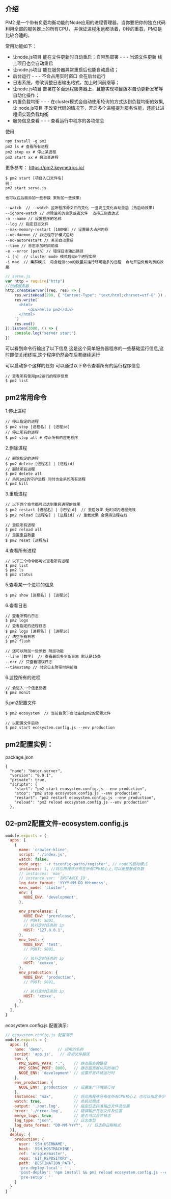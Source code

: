 ## 介绍
PM2 是一个带有负载均衡功能的Node应用的进程管理器。当你要把你的独立代码利用全部的服务器上的所有CPU，
并保证进程永远都活着，0秒的重载，PM2是比较合适的。

常用功能如下：

* 让node.js项目 能在文件更新时自动重启；自带热部署 - - - 当源文件更新 线上项目也会自动重启
* 让node.js项目 能在服务器异常重启后也能自动启动；
* 后台运行 - - - 不会占用实时窗口 会在后台运行
* 日志系统，修改调整日志输出格式，加上时间前缀等；
* 让node.js项目 部署在多台远程服务器上，且能实现项目版本自动更新发布等自动化操作；
* 内置负载均衡 - - - 在cluster模式会自动使用轮询的方式达到负载均衡的效果,让 node.js项目 不改变代码的情况下，开启多个进程提升服务性能，还能让进程间实现负载均衡
* 服务信息查看 - - - 查看运行中程序的各项信息

使用
```
npm install -g pm2
pm2 ls # 查看所有进程
pm2 stop xx # 停止某进程
pm2 start xx # 启动某进程
```

更多参考：
https://pm2.keymetrics.io/


```
$ pm2 start [项目入口文件名]
例：
pm2 start serve.js

也可以在后面添加一些参数 来附加一些效果:

--watch  // --watch 监听程序源文件的变化 一旦发生变化自动重启 (热启动效果)
--ignore-watch // 排除监听的目录或者文件  支持正则表达式
-n --name // 设置程序的名称
--log // 指定日志文件
--max-memory-restart [100MB] // 设置最大占用内存
--no-daemon // 非进程守护模式启动
--no-autorestart // 关闭自动重启
--time // 日志添加时间前缀
-e --error [path] // 错误日志输出路径
-i [n]  // cluster mode 模式启动n个进程实例 
-i max  // 集群模式  将会检测cpu的数量并运行尽可能多的进程  自动开启负载均衡的效果
```

```js
// serve.js
var http = require("http")
//创建服务器
http.createServer((req, res) => {
    res.writeHead(200, { "Content-Type": "text/html;charset=utf-8" }) //设置响应头
    res.write(`
      <html>
          <div>hello pm2</div>
      </html>
    `)
    res.end() 
}).listen(3000, () => {
    console.log("server start")
})
```

可以看到命令行输出了以下信息 这是这个简单服务器程序的一些基础运行信息,这时即使关闭终端,这个程序仍然会在后套继续运行

可以启动多个这样的任务 可以通过以下命令查看所有的运行程序信息
```
// 查看所有使用pm2运行的程序信息
$ pm2 list
```

## pm2常用命令
1.停止进程
```
// 停止指定的进程
$ pm2 stop [进程名] | [进程id]
// 停止所有的进程
$ pm2 stop all # 停止所有的应用程序
```

2.删除进程
```
// 删除指定的进程
$ pm2 delete [进程名] | [进程id]
// 删除所有进程
$ pm2 delete all
// 杀死pm2的守护进程 同时也会杀死所有进程
$ pm2 kill
```

3.重启进程
```
// 以下两个命令都可以达到重启进程的效果
$ pm2 restart [进程名] | [进程id]  // 重启效果 短时间内进程无效
$ pm2 reload [进程名] | [进程id] // 重载效果 会保持进程在线 

// 重启所有进程
$ pm2 reload all
// 重置重启数量
$ pm2 reset [进程名]
```

4.查看所有进程
```
// 以下三个命令都可以查看所有进程
$ pm2 list
$ pm2 ls
$ pm2 status
```
5.查看某一个进程的信息
```
$ pm2 show [进程名] | [进程id]
```

6.查看日志
```
// 查看所有的日志
$ pm2 logs
// 查看指定的进程日志
$ pm2 logs [进程名] | [进程id]
// 清空所有日志
$ pm2 flush

// 还可以附加一些参数 附加功能
--line [数字]  // 查看最后多少条日志 默认是15条
--err // 只查看错误日志
--timestamp // 时实日志附带时间前缀
```

6.监控所有的进程
```
// 会进入一个信息面板
$ pm2 monit
```

5.pm2配置文件
```
$ pm2 ecosystem  // 当前目录下自动生成pm2的配置文件

// 以配置文件启动
$ pm2 start ecosystem.config.js --env production
```


## pm2配置实例：

package.json
```
{
  "name": "boter-server",
  "version": "0.0.1",
  "private": true,
  "scripts": {
    "start": "pm2 start ecosystem.config.js --env production",
    "stop": "pm2 stop ecosystem.config.js --env production",
    "restart": "pm2 restart ecosystem.config.js --env production",
    "reload": "pm2 reload ecosystem.config.js --env production"
  },
```

## 02-pm2配置文件-ecosystem.config.js
```js
module.exports = {
  apps: [
    {
      name: 'crawler-kline',
      script: './index.js',
      watch: false,
      node_args: '-r tsconfig-paths/register', // node的启动模式
      instances: 1, //将应用程序分布在所有CPU核心上,可以是整数或负数
      // instances: 'max',
      // instance_var: 'INSTANCE_ID',
      log_date_format: 'YYYY-MM-DD HH:mm:ss',
      exec_mode: 'cluster',
      env: {
        NODE_ENV: 'development',
      },

      env_prerelease: {
        NODE_ENV: 'prerelease',
        // PORT: 5001,
        // 执行定时任务的 ip
        HOST: '127.0.0.1',
      },
      env_test: {
        NODE_ENV: 'test',
        // PORT: 5001,

        // 执行定时任务的 ip
        HOST: 'xxxxxx',
      },
      env_production: {
        NODE_ENV: 'production',
        // PORT: 5001,

        // 执行定时任务的 ip
        HOST: 'xxxxx',
      },
    },
  ],
}
```

ecosystem.config.js 配置演示:

```js
// ecosystem.config.js 配置演示
module.exports = {
  apps: [{
    name: 'demo',      // 应用的名称
    script: 'app.js',   // 应用文件路径
    env: {
      PM2_SERVE_PATH: ".",    // 静态服务的路径
      PM2_SERVE_PORT: 8080,   // 静态服务器访问的端口
      NODE_ENV: 'development' // 设置开发环境运行时
    },
    env_production: {
      NODE_ENV: 'production'  // 设置生产环境运行时
    },
    instances: "max",         // 将应用程序分布在所有CPU核心上 也可以指定多少个
    watch: true,              // 热启动模式
    output: './out.log',      // 指定日志标准输出文件及位置
    error: './error.log',     // 错误输出日志文件及位置
    merge_logs: true,         // 是否可以合并日志
    log_type: "json",         // 日志类型
    log_date_format: "DD-MM-YYYY",  // 日志的日期格式
  }],
  deploy: {
    production: {
      user: 'SSH_USERNAME',
      host: 'SSH_HOSTMACHINE',
      ref: 'origin/master',
      repo: 'GIT_REPOSITORY',
      path: 'DESTINATION_PATH',
      'pre-deploy-local': '',
      'post-deploy': 'npm install && pm2 reload ecosystem.config.js --env production',
      'pre-setup': ''
    }
  }
}
```
